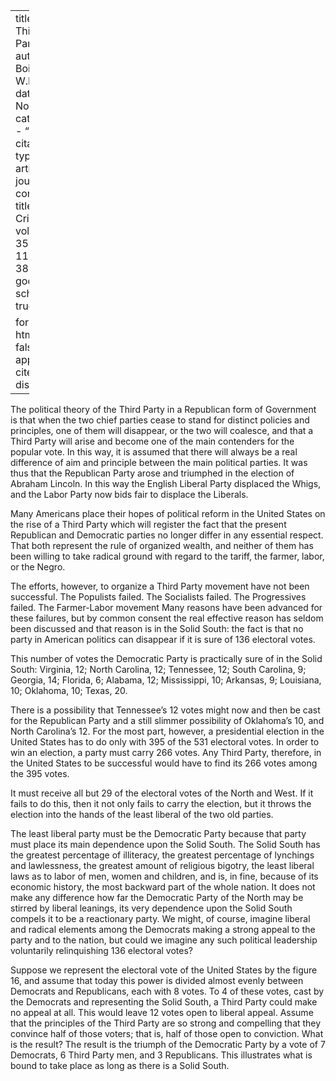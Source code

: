 
---
title: 'A Third Party'
author: Du Bois, W.E.B.
date: Nov. 1928
categories: 
  - ""
citation: 
  type: article-journal
  container-title: The Crisis
  volume: 35
  issue: 11
  page: 381
google-scholar: true

format:
  html:
    toc: false
    appendix-cite-as: display
---


The political theory of the Third Party in a Republican form of Government is that when the two chief parties cease to stand for distinct policies and principles, one of them will disappear, or the two will coalesce, and that a Third Party will arise and become one of the main contenders for the popular vote. In this way, it is assumed that there will always be a real difference of aim and principle between the main political parties. It was thus that the Republican Party arose and triumphed in the election of Abraham Lincoln. In this way the English Liberal Party displaced the Whigs, and the Labor Party now bids fair to displace the Liberals.

Many Americans place their hopes of political reform in the United States on the rise of a Third Party which will register the fact that the present Republican and Democratic parties no longer differ in any essential respect. That both represent the rule of organized wealth, and neither of them has been willing to take radical ground with regard to the tariff, the farmer, labor, or the Negro.

The efforts, however, to organize a Third Party movement have not been successful. The Populists failed. The Socialists failed. The Progressives failed. The Farmer-Labor movement Many reasons have been advanced for these failures, but by common consent the real effective reason has seldom been discussed and that reason is in the Solid South: the fact is that no party in American politics can disappear if it is sure of 136 electoral votes.

This number of votes the Democratic Party is practically sure of in the Solid South: Virginia, 12; North Carolina, 12; Tennessee, 12; South Carolina, 9; Georgia, 14; Florida, 6; Alabama, 12; Mississippi, 10; Arkansas, 9; Louisiana, 10; Oklahoma, 10; Texas, 20.

There is a possibility that Tennessee's 12 votes might now and then be cast for the Republican Party and a still slimmer possibility of Oklahoma's 10, and North Carolina's 12. For the most part, however, a presidential election in the United States has to do only with 395 of the 531 electoral votes. In order to win an election, a party must carry 266 votes. Any Third Party, therefore, in the United States to be successful would have to find its 266 votes among the 395 votes.

It must receive all but 29 of the electoral votes of the North and West. If it fails to do this, then it not only fails to carry the election, but it throws the election into the hands of the least liberal of the two old parties.

The least liberal party must be the Democratic Party because that party must place its main dependence upon the Solid South. The Solid South has the greatest percentage of illiteracy, the greatest percentage of lynchings and lawlessness, the greatest amount of religious bigotry, the least liberal laws as to labor of men, women and children, and is, in fine, because of its economic history, the most backward part of the whole nation. It does not make any difference how far the Democratic Party of the North may be stirred by liberal leanings, its very dependence upon the Solid South compels it to be a reactionary party. We might, of course, imagine liberal and radical elements among the Democrats making a strong appeal to the party and to the nation, but could we imagine any such political leadership voluntarily relinquishing 136 electoral votes?

Suppose we represent the electoral vote of the United States by the figure 16, and assume that today this power is divided almost evenly between Democrats and Republicans, each with 8 votes. To 4 of these votes, cast by the Democrats and representing the Solid South, a Third Party could make no appeal at all. This would leave 12 votes open to liberal appeal. Assume that the principles of the Third Party are so strong and compelling that they convince half of those voters; that is, half of those open to conviction. What is the result? The result is the triumph of the Democratic Party by a vote of 7 Democrats, 6 Third Party men, and 3 Republicans. This illustrates what is bound to take place as long as there is a Solid South.


